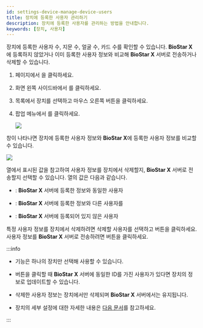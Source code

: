 ```yaml
---
id: settings-device-manage-device-users
title: 장치에 등록한 사용자 관리하기
description: 장치에 등록한 사용자를 관리하는 방법을 안내합니다.
keywords: [장치, 사용자]
---
```


장치에 등록한 사용자 수, 지문 수, 얼굴 수, 카드 수를 확인할 수 있습니다. **BioStar X**에 등록하지 않았거나 이미 등록한 사용자 정보와 비교해 **BioStar X** 서버로 전송하거나 삭제할 수 있습니다.

1. <Cmd sid='shell.header.launcher' /> 페이지에서 <Cmd sid='shell.header.setting' />을 클릭하세요.

1. 화면 왼쪽 사이드바에서 <Cmd sid='setting.menu.device.root' />를 클릭하세요.

1. <Cmd sid='menu.device.allDeviceGroups' product='2' /> 목록에서 장치를 선택하고 마우스 오른쪽 버튼을 클릭하세요.

1. 팝업 메뉴에서 <Cmd sid='button.manageUsersInDevice' product='2' />를 클릭하세요.

    <Image src='/img/biostarx-setting-device-manage-device-users.png' />

<Cmd sid='device.menu.manageUsersInDevice' product='2' /> 창이 나타나면 장치에 등록한 사용자 정보와 **BioStar X**에 등록한 사용자 정보를 비교할 수 있습니다.

<Image src='/img/biostarx-setting-device-manage-device-users-popup.png' />

<Cmd sid='common.status' product='2' /> 열에서 표시된 값을 참고하여 사용자 정보를 장치에서 삭제할지, **BioStar X** 서버로 전송할지 선택할 수 있습니다. <Cmd sid='common.status' product='2' /> 열의 값은 다음과 같습니다.

* <Cmd sid='user.syncStatus.same' product='2' />: **BioStar X** 서버에 등록한 정보와 동일한 사용자

* <Cmd sid='user.syncStatus.different' product='2' />: **BioStar X** 서버에 등록한 정보와 다른 사용자를

* <Cmd sid='user.syncStatus.same' product='2' />: **BioStar X** 서버에 등록되어 있지 않은 사용자

특정 사용자 정보를 장치에서 삭제하려면 삭제할 사용자를 선택하고 <Cmd sid='button.delete' product='2' /> 버튼을 클릭하세요. 사용자 정보를 **BioStar X** 서버로 전송하려면 <Cmd sid='button.upload' product='2' /> 버튼을 클릭하세요.

:::info

* <Cmd sid='button.manageUsersInDevice' product='2' /> 기능은 하나의 장치만 선택해 사용할 수 있습니다.

* <Cmd sid='button.upload' product='2' /> 버튼을 클릭할 때 **BioStar X** 서버에 동일한 ID를 가진 사용자가 있다면 장치의 정보로 업데이트할 수 있습니다.

* 삭제한 사용자 정보는 장치에서만 삭제되며 **BioStar X** 서버에서는 유지됩니다.

* 장치의 세부 설정에 대한 자세한 내용은 [다음 문서](settings-device-details)를 참고하세요.

:::